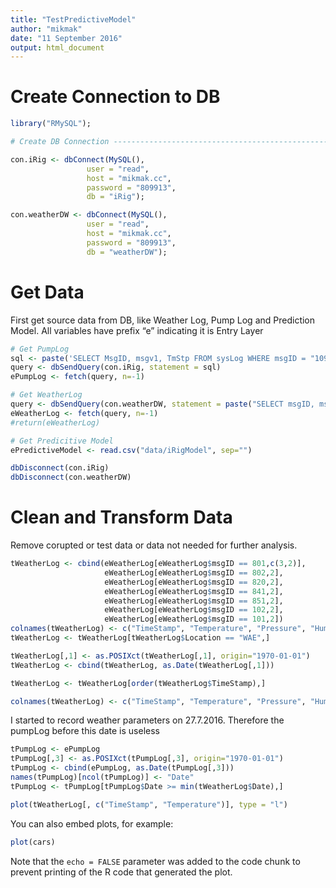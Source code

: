 ```yaml
---
title: "TestPredictiveModel"
author: "mikmak"
date: "11 September 2016"
output: html_document
---
```


# Create Connection to DB

```r
library("RMySQL");

# Create DB Connection ----------------------------------------------------

con.iRig <- dbConnect(MySQL(),
                 user = "read", 
                 host = "mikmak.cc",
                 password = "809913", 
                 db = "iRig");

con.weatherDW <- dbConnect(MySQL(),
                 user = "read", 
                 host = "mikmak.cc",
                 password = "809913", 
                 db = "weatherDW");
```

# Get Data
First get source data from DB, like Weather Log, Pump Log and Prediction Model.
All variables have prefix "e" indicating it is Entry Layer

```r
# Get PumpLog
sql <- paste('SELECT MsgID, msgv1, TmStp FROM sysLog WHERE msgID = "109" AND sysID = "79cf6c22-dcc6-11e5-8e77-00113217113f"')
query <- dbSendQuery(con.iRig, statement = sql)
ePumpLog <- fetch(query, n=-1)

# Get WeatherLog
query <- dbSendQuery(con.weatherDW, statement = paste("SELECT msgID, msgv1, tmstp FROM log WHERE sysID = '79cf6c22-dcc6-11e5-8e77-00113217113f'"))
eWeatherLog <- fetch(query, n=-1)
#return(eWeatherLog)

# Get Predicitive Model
ePredictiveModel <- read.csv("data/iRigModel", sep="")

dbDisconnect(con.iRig)
dbDisconnect(con.weatherDW)

```

# Clean and Transform Data
Remove corupted or test data or data not needed for further analysis.
```r
tWeatherLog <- cbind(eWeatherLog[eWeatherLog$msgID == 801,c(3,2)], 
                     eWeatherLog[eWeatherLog$msgID == 802,2], 
                     eWeatherLog[eWeatherLog$msgID == 820,2],
                     eWeatherLog[eWeatherLog$msgID == 841,2],
                     eWeatherLog[eWeatherLog$msgID == 851,2],
                     eWeatherLog[eWeatherLog$msgID == 102,2],
                     eWeatherLog[eWeatherLog$msgID == 101,2])
colnames(tWeatherLog) <- c("TimeStamp", "Temperature", "Pressure", "Humidity", "Wind", "Rain", "DataTimeStamp", "Location")
tWeatherLog <- tWeatherLog[tWeatherLog$Location == "WAE",]

tWeatherLog[,1] <- as.POSIXct(tWeatherLog[,1], origin="1970-01-01")
tWeatherLog <- cbind(tWeatherLog, as.Date(tWeatherLog[,1]))

tWeatherLog <- tWeatherLog[order(tWeatherLog$TimeStamp),]

colnames(tWeatherLog) <- c("TimeStamp", "Temperature", "Pressure", "Humidity", "Wind", "Rain", "DataTimeStamp", "Location", "Date")

```

I started to record weather parameters on 27.7.2016. Therefore the pumpLog before this date is useless
```r
tPumpLog <- ePumpLog
tPumpLog[,3] <- as.POSIXct(tPumpLog[,3], origin="1970-01-01")
tPumpLog <- cbind(ePumpLog, as.Date(tPumpLog[,3]))
names(tPumpLog)[ncol(tPumpLog)] <- "Date"
tPumpLog <- tPumpLog[tPumpLog$Date >= min(tWeatherLog$Date),]
```


```r
plot(tWeatherLog[, c("TimeStamp", "Temperature")], type = "l")
```

You can also embed plots, for example:

```r
plot(cars)
```

Note that the `echo = FALSE` parameter was added to the code chunk to prevent printing of the R code that generated the plot.
